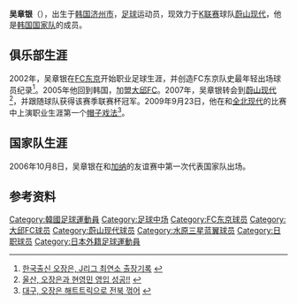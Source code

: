 {{noteta|G1=足球}}{{Football player infobox| 
| playername= 吴章银 <br /> {{lang|ko|오장은}}
| image    = [[File:Oh_Jang-Eun.jpg|200px]]
| fullname = 吴章银 <br /> {{lang|ko|오장은}}
| englishfullname = Oh Jang-Eun
| nickname    = 
| height      = {{height|meters=1.75}}
| dateofbirth = {{birth date and age|1985|7|24}}
| cityofbirth = [[济州特别自治道|济州特别自治道]][[济州市|济州市]]
| countryofbirth = [[韩国|韩国]]
| clubnumber = 9
| currentclub  = [[水原三星蓝翼|水原三星蓝翼]]
| position = [[中场|中场]]
| youthyears = 2001-2003
| youthclubs = [[FC东京|FC东京]]
| years = 2002-2004<br />2005-2006<br />2007-2010<br />2011-
| clubs = [[FC东京|FC东京]]<br />[[大邱FC|大邱FC]]<br />[[蔚山现代老虎|蔚山现代]]<br />[[水原三星蓝翼|水原三星蓝翼]]
| caps(goals) = 13 {{0}}(0) <br /> 40 {{0}}(9) <br /> 63 {{0}}(6)
| nationalyears =2004-2005<br />2007-2008<br />2006-
| nationalteam = 韩国U20<br />韩国U23<br />[[韩国国家足球队|韩国]]
| nationalcaps(goals) =  20 {{0}}(2)<br /> 13 {{0}}(0)<br /> 11 {{0}}(0)
| pcupdate = 2010年2月4日
| ntupdate = 2010年2月4日
}}
'''吴章银'''（{{bd|1985年|7月24日|||W吴}}），出生于[[韩国|韩国]][[济州市|济州市]]，[[足球|足球]]运动员，现效力于[[K联赛|K联赛]]球队[[蔚山现代老虎|蔚山现代]]，他是[[韩国国家足球队|韩国国家队]]的成员。

== 俱乐部生涯 ==
2002年，吴章银在[[FC东京|FC东京]]开始职业足球生涯，并创造FC东京队史最年轻出场球员纪录<ref>[http://news.naver.com/main/read.nhn?mode=LSD&mid=sec&sid1=001&oid=001&aid=0000153660&  한국출신 오장은, J리그 최연소 출장기록 ] {{Wayback|url=http://news.naver.com/main/read.nhn?mode=LSD&mid=sec&sid1=001&oid=001&aid=0000153660& |date=20191209171143 }}{{ko}}</ref>。2005年他回到韩国，加盟[[大邱FC|大邱FC]]。2007年，吴章银转会到[[蔚山现代老虎|蔚山现代]]<ref>[http://www.horangifc.co.kr/new2/index.php?tar_dir=board&menu=news&bd_code=news_g&board_type=_team&template=view&bd_no=610 울산, 오장은과 현영민 영입 성공!!] {{Wayback|url=http://www.horangifc.co.kr/new2/index.php?tar_dir=board&menu=news&bd_code=news_g&board_type=_team&template=view&bd_no=610 |date=20130714170508 }}{{ko}}</ref>，并跟随球队获得该赛季联赛杯冠军。2009年9月23日，他在和[[全北现代汽车|全北现代]]的比赛中上演职业生涯第一个[[帽子戏法|帽子戏法]]<ref>[http://www.sportalkorea.com/news_01/view.php?gisa_uniq=20060923211748 대구, 오장은 해트트릭으로 전북 꺾어] {{Wayback|url=http://www.sportalkorea.com/news_01/view.php?gisa_uniq=20060923211748 |date=20160304023259 }}{{ko}}</ref>。

== 国家队生涯 ==
2006年10月8日，吴章银在和[[加纳国家足球队|加纳]]的友谊赛中第一次代表国家队出场。

== 参考资料 ==
{{reflist}}

{{2008年奥运会男子足球南韩参赛名单}}

{{DEFAULTSORT:Oh Jang-Eun}}
[[Category:韓國足球運動員|Category:韓國足球運動員]]
[[Category:足球中场|Category:足球中场]]
[[Category:FC东京球员|Category:FC东京球员]]
[[Category:大邱FC球员|Category:大邱FC球员]]
[[Category:蔚山现代球员|Category:蔚山现代球员]]
[[Category:水原三星蓝翼球员|Category:水原三星蓝翼球员]]
[[Category:日职球员|Category:日职球员]]
[[Category:日本外籍足球運動員|Category:日本外籍足球運動員]]